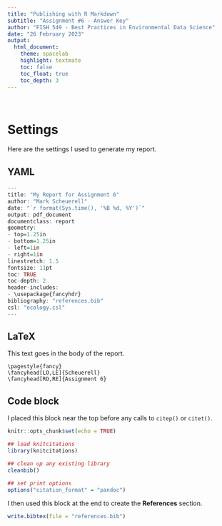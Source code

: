 ```yaml
---
title: "Publishing with R Markdown"
subtitle: "Assignment #6 - Answer Key"
author: "FISH 549 - Best Practices in Environmental Data Science"
date: "26 February 2023"
output:
  html_document:
    theme: spacelab
    highlight: textmate
    toc: false
    toc_float: true
    toc_depth: 3
---
```


<br>

# Settings

Here are the settings I used to generate my report.

## YAML 

```r
---
title: "My Report for Assignment 6"
author: "Mark Scheuerell"
date: "`r format(Sys.time(), '%B %d, %Y')`"
output: pdf_document
documentclass: report
geometry:
- top=1.25in
- bottom=1.25in
- left=1in
- right=1in
linestretch: 1.5
fontsize: 11pt
toc: TRUE
toc-depth: 2
header-includes:
- \usepackage{fancyhdr}
bibliography: "references.bib"
csl: "ecology.csl"
---
```


## LaTeX

This text goes in the body of the report.

```
\pagestyle{fancy}
\fancyhead[LO,LE]{Scheuerell}
\fancyhead[RO,RE]{Assignment 6}
```

## Code block

I placed this block near the top before any calls to `citep()` or `citet()`.

```r
knitr::opts_chunk$set(echo = TRUE)

## load knitcitations
library(knitcitations)

## clean up any existing library
cleanbib()

## set print options
options("citation_format" = "pandoc")
```

I then used this block at the end to create the **References** section.

```r
write.bibtex(file = "references.bib")
```

